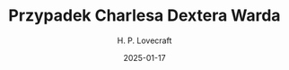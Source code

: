 ---
title: "Przypadek Charlesa Dextera Warda"
author: "H. P. Lovecraft"
published: true
status: "listened"
date: "2025-01-17"
bookType: "audiobook"
tag: "Literature"
cover: "/books/lovecraft-dexter.webp"
---